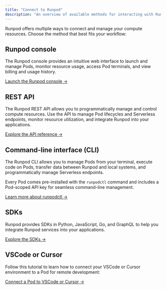 ```yaml
---
title: "Connect to Runpod"
description: "An overview of available methods for interacting with Runpod."
---
```


Runpod offers multiple ways to connect and manage your compute resources. Choose the method that best fits your workflow:

## Runpod console

The Runpod console provides an intuitive web interface to launch and manage Pods, monitor resource usage, access Pod terminals, and view billing and usage history.

[Launch the Runpod console →](https://www.console.runpod.io)

## REST API

The Runpod REST API allows you to programmatically manage and control compute resources. Use the API to manage Pod lifecycles and Serverless endpoints, monitor resource utilization, and integrate Runpod into your applications.

[Explore the API reference →](/api-reference/docs/GET/openapi-json)

## Command-line interface (CLI)

The Runpod CLI allows you to manage Pods from your terminal, execute code on Pods, transfer data between Runpod and local systems, and programmatically manage Serverless endpoints.

Every Pod comes pre-installed with the `runpodctl` command and includes a Pod-scoped API key for seamless command-line management.

[Learn more about runpodctl →](/runpodctl/overview)

## SDKs

Runpod provides SDKs in Python, JavaScript, Go, and GraphQL to help you integrate Runpod services into your applications.

[Explore the SDKs →](/sdks/python/overview)

## VSCode or Cursor

Follow this tutorial to learn how to connect your VSCode or Cursor environment to a Pod for remote development:

[Connect a Pod to VSCode or Cursor →](/pods/configuration/connect-to-ide)

